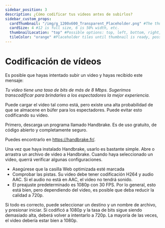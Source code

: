 ---
sidebar_position: 3
description: ¿Cómo codificar tus videos antes de subirlos?
sidebar_custom_props:
  cardThumbnail: "/img/g_1200x600_Transparent_Placeholder.png" #The thumbnail on the category card.
  cardSize: 4 #12 is full size, 6 is 50% width, etc.
  thumbnailLocation: "top" #Possible options: top, left, bottom, right, none
  tileColor: "orange" #Placeholder tiles until thumbnail is ready, possible options: blue, cream, darkpurple, lightpurple, mauve, orange, pink, none
---

# Codificación de vídeos

Es posible que hayas intentado subir un video y hayas recibido este mensaje:

*Tu video tiene una tasa de bits de más de 8 Mbps. Sugerimos transcodificar para brindarles a los espectadores la mejor experiencia.*

Puede cargar el video tal como está, pero existe una alta probabilidad de que se almacene en búfer para los espectadores. Puede evitar esto codificando su video.

Primero, descarga un programa llamado Handbrake. Es de uso gratuito, de código abierto y completamente seguro.

Puedes encontrarlo en https://handbrake.fr/.

Una vez que haya instalado Handbrake, usarlo es bastante simple. Abre o arrastra un archivo de video a Handbrake. Cuando haya seleccionado un video, querrá verificar algunas configuraciones.

- Asegúrese que la casilla Web optimizada esté marcada
- Comprobar las pistas. Su video debe tener codificación H264 y audio AAC. Si el audio no está en AAC, el video no tendrá sonido.
- El preajuste predeterminado es 1080p con 30 FPS. Por lo general, esto está bien, pero dependiendo del video, es posible que deba reducir la calidad a 720p.

Si todo es correcto, puede seleccionar un destino y un nombre de archivo, y presionar iniciar. Si codificó a 1080p y la tasa de bits sigue siendo demasiado alta, deberá volver a intentarlo a 720p. La mayoría de las veces, el video debería estar bien a 1080p.